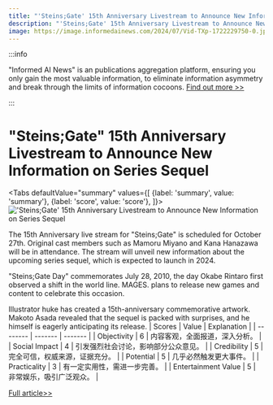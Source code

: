 ```yaml
---
title: "'Steins;Gate' 15th Anniversary Livestream to Announce New Information on Series Sequel"
description: "'Steins;Gate' 15th Anniversary Livestream to Announce New Information on Series Sequel"
image: https://image.informedainews.com/2024/07/Vid-TXp-1722229750-0.jpg
---
```



:::info

"Informed AI News" is an publications aggregation platform, ensuring you only gain the most valuable information, to eliminate information asymmetry and break through the limits of information cocoons.  [Find out more >>](/)

:::

# "Steins;Gate" 15th Anniversary Livestream to Announce New Information on Series Sequel


<Tabs
	defaultValue="summary"
	values={[
	{label: 'summary', value: 'summary'},
	{label: 'score', value: 'score'},
]}>
<TabItem value="summary">
<img
  src="https://image.informedainews.com/2024/07/Vid-TXp-1722229750-0.jpg"
  alt="'Steins;Gate' 15th Anniversary Livestream to Announce New Information on Series Sequel"
/>



The 15th Anniversary live stream for "Steins;Gate" is scheduled for October 27th. Original cast members such as Mamoru Miyano and Kana Hanazawa will be in attendance. The stream will unveil new information about the upcoming series sequel, which is expected to launch in 2024.

"Steins;Gate Day" commemorates July 28, 2010, the day Okabe Rintaro first observed a shift in the world line. MAGES. plans to release new games and content to celebrate this occasion.

Illustrator huke has created a 15th-anniversary commemorative artwork. Makoto Asada revealed that the sequel is packed with surprises, and he himself is eagerly anticipating its release.
</TabItem>
<TabItem value="score">
	| Scores     | Value   | Explanation |
	| -------- | ------- | ------- |
	| Objectivity  | 6    | 内容客观，全面报道，深入分析。    |
	| Social Impact | 4     | 引发强烈社会讨论，影响部分公众意见。    |
	| Credibility    | 5    | 完全可信，权威来源，证据充分。    |
	| Potential    | 5    | 几乎必然触发更大事件。    |
	| Practicality    | 3    | 有一定实用性，需进一步完善。    |
	| Entertainment Value    | 5    | 非常娱乐，吸引广泛观众。    |
</TabItem>
</Tabs>

[Full article>>](https://www.gcores.com/articles/185809)
